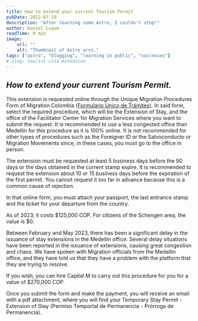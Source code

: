 ```yaml
---
title: How to extend your current Tourism Permit
pubDate: 2022-07-19
description: "After learning some Astro, I couldn't stop!"
author: Daniel Luque
readTime: 9 min
image:
    url: ""
    alt: "Thumbnail of Astro arcs."
tags: ["astro", "blogging", "learning in public", "successes"]
# slug: tourist-visa-extension
---
```

## ***How to extend your current Tourism Permit.***

This extension is requested online through the Unique Migration Procedures Form of Migration Colombia ([Formulario Unico de Trámites](https://apps.migracioncolombia.gov.co/registro/public/formularioRegistro.jsf)). In said form, select the required procedure, which will be the Extension of Stay, and the office of the Facilitator Center for Migration Services where you want to submit the request. It is recommended to use a less congested office than Medellin for this procedure as it is 100% online. It is not recommended for other types of procedures such as the Foreigner ID or the Salvoconducto or Migration Movements since, in these cases, you must go to the office in person.

The extension must be requested at least 5 business days before the 90 days or the days obtained in the current stamp expire. It is recommended to request the extension about 10 or 15 business days before the expiration of the first permit. You cannot request it too far in advance because this is a common cause of rejection.

In that online form, you must attach your passport, the last entrance stamp and the ticket for your departure from the country.

As of 2023, it costs $125,000 COP. For citizens of the Schengen area, the value is $0.

Between February and May 2023, there has been a significant delay in the issuance of stay extensions in the Medellin office. Several delay situations have been reported in the issuance of extensions, causing great congestion and chaos. We have spoken with Migration officials from the Medellin office, and they have told us that they have a problem with the platform that they are trying to resolve.

If you wish, you can hire Capital M to carry out this procedure for you for a value of $270,000 COP.

Once you submit the form and make the payment, you will receive an email with a pdf attachment, where you will find your Temporary Stay Permit - Extension of Stay (Permiso Temportal de Permanencia - Prórroga de Permanencia).
